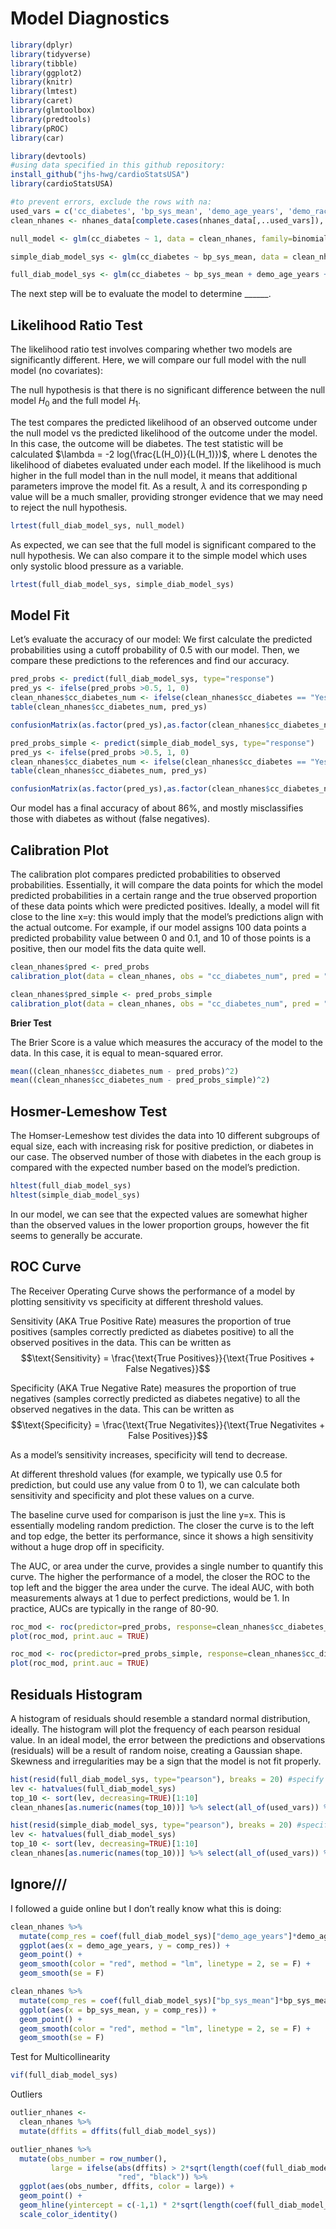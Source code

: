# Model Diagnostics

```r
library(dplyr)
library(tidyverse)
library(tibble)
library(ggplot2)
library(knitr)
library(lmtest)
library(caret)
library(glmtoolbox)
library(predtools)
library(pROC)
library(car)

library(devtools)
#using data specified in this github repository:
install_github("jhs-hwg/cardioStatsUSA")
library(cardioStatsUSA)
```

```r
#to prevent errors, exclude the rows with na:
used_vars = c('cc_diabetes', 'bp_sys_mean', 'demo_age_years', 'demo_race', 'demo_gender', 'cc_bmi', 'cc_smoke', 'bp_med_use')
clean_nhanes <- nhanes_data[complete.cases(nhanes_data[,..used_vars]), ]

null_model <- glm(cc_diabetes ~ 1, data = clean_nhanes, family=binomial)

simple_diab_model_sys <- glm(cc_diabetes ~ bp_sys_mean, data = clean_nhanes, family = binomial)

full_diab_model_sys <- glm(cc_diabetes ~ bp_sys_mean + demo_age_years + demo_race + demo_gender+ cc_bmi + cc_smoke + bp_med_use, data = clean_nhanes, family = binomial)
```

The next step will be to evaluate the model to determine \_\_\_\_\_\_.

## Likelihood Ratio Test

The likelihood ratio test involves comparing whether two models are significantly different. Here, we will compare our full model with the null model (no covariates):

The null hypothesis is that there is no significant difference between the null model $H_0$ and the full model $H_1$.

The test compares the predicted likelihood of an observed outcome under the null model vs the predicted likelihood of the outcome under the model. In this case, the outcome will be diabetes. The test statistic will be calculated $\lambda = -2 log(\frac{L(H_0)}{L(H_1)})$, where L denotes the likelihood of diabetes evaluated under each model. If the likelihood is much higher in the full model than in the null model, it means that additional parameters improve the model fit. As a result, $\lambda$ and its corresponding p value will be a much smaller, providing stronger evidence that we may need to reject the null hypothesis.

```r
lrtest(full_diab_model_sys, null_model)
```

As expected, we can see that the full model is significant compared to the null hypothesis. We can also compare it to the simple model which uses only systolic blood pressure as a variable.

```r
lrtest(full_diab_model_sys, simple_diab_model_sys)
```

## Model Fit

Let's evaluate the accuracy of our model: We first calculate the predicted probabilities using a cutoff probability of 0.5 with our model. Then, we compare these predictions to the references and find our accuracy.

```r
pred_probs <- predict(full_diab_model_sys, type="response")
pred_ys <- ifelse(pred_probs >0.5, 1, 0)
clean_nhanes$cc_diabetes_num <- ifelse(clean_nhanes$cc_diabetes == "Yes", 1, 0)
table(clean_nhanes$cc_diabetes_num, pred_ys)

confusionMatrix(as.factor(pred_ys),as.factor(clean_nhanes$cc_diabetes_num), positive = '1')
```

```r
pred_probs_simple <- predict(simple_diab_model_sys, type="response")
pred_ys <- ifelse(pred_probs >0.5, 1, 0)
clean_nhanes$cc_diabetes_num <- ifelse(clean_nhanes$cc_diabetes == "Yes", 1, 0)
table(clean_nhanes$cc_diabetes_num, pred_ys)

confusionMatrix(as.factor(pred_ys),as.factor(clean_nhanes$cc_diabetes_num), positive = '1')
```

Our model has a final accuracy of about 86%, and mostly misclassifies those with diabetes as without (false negatives).

## Calibration Plot

The calibration plot compares predicted probabilities to observed probabilities. Essentially, it will compare the data points for which the model predicted probabilities in a certain range and the true observed proportion of these data points which were predicted positives. Ideally, a model will fit close to the line x=y: this would imply that the model's predictions align with the actual outcome. For example, if our model assigns 100 data points a predicted probability value between 0 and 0.1, and 10 of those points is a positive, then our model fits the data quite well.

```r
clean_nhanes$pred <- pred_probs
calibration_plot(data = clean_nhanes, obs = "cc_diabetes_num", pred = "pred")

clean_nhanes$pred_simple <- pred_probs_simple
calibration_plot(data = clean_nhanes, obs = "cc_diabetes_num", pred = "pred_simple")
```

**Brier Test**

The Brier Score is a value which measures the accuracy of the model to the data. In this case, it is equal to mean-squared error.

```r
mean((clean_nhanes$cc_diabetes_num - pred_probs)^2)
mean((clean_nhanes$cc_diabetes_num - pred_probs_simple)^2)
```

## Hosmer-Lemeshow Test

The Homser-Lemeshow test divides the data into 10 different subgroups of equal size, each with increasing risk for positive prediction, or diabetes in our case. The observed number of those with diabetes in the each group is compared with the expected number based on the model's prediction.

```r
hltest(full_diab_model_sys)
hltest(simple_diab_model_sys)
```

In our model, we can see that the expected values are somewhat higher than the observed values in the lower proportion groups, however the fit seems to generally be accurate.

## ROC Curve

The Receiver Operating Curve shows the performance of a model by plotting sensitivity vs specificity at different threshold values.

Sensitivity (AKA True Positive Rate) measures the proportion of true positives (samples correctly predicted as diabetes positive) to all the observed positives in the data. This can be written as $$\text{Sensitivity} = \frac{\text{True Positives}}{\text{True Positives + False Negatives}}$$

Specificity (AKA True Negative Rate) measures the proportion of true negatives (samples correctly predicted as diabetes negative) to all the observed negatives in the data. This can be written as $$\text{Specificity} = \frac{\text{True Negativites}}{\text{True Negativites + False Positives}}$$

As a model's sensitivity increases, specificity will tend to decrease.

At different threshold values (for example, we typically use 0.5 for prediction, but could use any value from 0 to 1), we can calculate both sensitivity and specificity and plot these values on a curve.

The baseline curve used for comparison is just the line y=x. This is essentially modeling random prediction. The closer the curve is to the left and top edge, the better its performance, since it shows a high sensitivity without a huge drop off in specificity.

The AUC, or area under the curve, provides a single number to quantify this curve. The higher the performance of a model, the closer the ROC to the top left and the bigger the area under the curve. The ideal AUC, with both measurements always at 1 due to perfect predictions, would be 1. In practice, AUCs are typically in the range of 80-90.

```r
roc_mod <- roc(predictor=pred_probs, response=clean_nhanes$cc_diabetes_num)
plot(roc_mod, print.auc = TRUE)

roc_mod <- roc(predictor=pred_probs_simple, response=clean_nhanes$cc_diabetes_num)
plot(roc_mod, print.auc = TRUE)
```

## Residuals Histogram

A histogram of residuals should resemble a standard normal distribution, ideally. The histogram will plot the frequency of each pearson residual value. In an ideal model, the error between the predictions and observations (residuals) will be a result of random noise, creating a Gaussian shape. Skewness and irregularities may be a sign that the model is not fit properly.

```r
hist(resid(full_diab_model_sys, type="pearson"), breaks = 20) #specify shape
lev <- hatvalues(full_diab_model_sys)
top_10 <- sort(lev, decreasing=TRUE)[1:10]
clean_nhanes[as.numeric(names(top_10))] %>% select(all_of(used_vars)) %>% kable()
```

```r
hist(resid(simple_diab_model_sys, type="pearson"), breaks = 20) #specify shape
lev <- hatvalues(full_diab_model_sys)
top_10 <- sort(lev, decreasing=TRUE)[1:10]
clean_nhanes[as.numeric(names(top_10))] %>% select(all_of(used_vars)) %>% kable()
```

## Ignore///

I followed a guide online but I don't really know what this is doing:

```r
clean_nhanes %>% 
  mutate(comp_res = coef(full_diab_model_sys)["demo_age_years"]*demo_age_years + residuals(full_diab_model_sys, type = "working")) %>% 
  ggplot(aes(x = demo_age_years, y = comp_res)) +
  geom_point() +
  geom_smooth(color = "red", method = "lm", linetype = 2, se = F) +
  geom_smooth(se = F)

clean_nhanes %>% 
  mutate(comp_res = coef(full_diab_model_sys)["bp_sys_mean"]*bp_sys_mean + residuals(full_diab_model_sys, type = "working")) %>% 
  ggplot(aes(x = bp_sys_mean, y = comp_res)) +
  geom_point() +
  geom_smooth(color = "red", method = "lm", linetype = 2, se = F) +
  geom_smooth(se = F)
```

Test for Multicollinearity

```r
vif(full_diab_model_sys)
```

Outliers

```r
outlier_nhanes <-
  clean_nhanes %>% 
  mutate(dffits = dffits(full_diab_model_sys))

outlier_nhanes %>% 
  mutate(obs_number = row_number(),
         large = ifelse(abs(dffits) > 2*sqrt(length(coef(full_diab_model_sys))/nobs(full_diab_model_sys)),
                        "red", "black")) %>% 
  ggplot(aes(obs_number, dffits, color = large)) +
  geom_point() + 
  geom_hline(yintercept = c(-1,1) * 2*sqrt(length(coef(full_diab_model_sys))/nobs(full_diab_model_sys)), color = "red") +
  scale_color_identity()
```
